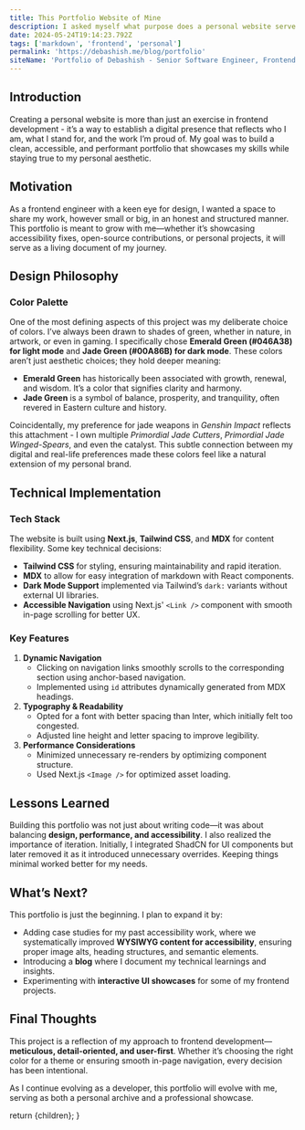 ```yaml
---
title: This Portfolio Website of Mine
description: I asked myself what purpose does a personal website serve.
date: 2024-05-24T19:14:23.792Z
tags: ['markdown', 'frontend', 'personal']
permalink: 'https://debashish.me/blog/portfolio'
siteName: 'Portfolio of Debashish - Senior Software Engineer, Frontend'
---
```



## Introduction

Creating a personal website is more than just an exercise in frontend development - it’s a way to establish a digital presence that reflects who I am, what I stand for, and the work I’m proud of. My goal was to build a clean, accessible, and performant portfolio that showcases my skills while staying true to my personal aesthetic.

## Motivation

As a frontend engineer with a keen eye for design, I wanted a space to share my work, however small or big, in an honest and structured manner. This portfolio is meant to grow with me—whether it’s showcasing accessibility fixes, open-source contributions, or personal projects, it will serve as a living document of my journey.

## Design Philosophy

### Color Palette

One of the most defining aspects of this project was my deliberate choice of colors. I’ve always been drawn to shades of green, whether in nature, in artwork, or even in gaming. I specifically chose **Emerald Green (#046A38) for light mode** and **Jade Green (#00A86B) for dark mode**. These colors aren’t just aesthetic choices; they hold deeper meaning:

- **Emerald Green** has historically been associated with growth, renewal, and wisdom. It’s a color that signifies clarity and harmony.
- **Jade Green** is a symbol of balance, prosperity, and tranquility, often revered in Eastern culture and history.

Coincidentally, my preference for jade weapons in *Genshin Impact* reflects this attachment - I own multiple *Primordial Jade Cutters*, *Primordial Jade Winged-Spears*, and even the catalyst. This subtle connection between my digital and real-life preferences made these colors feel like a natural extension of my personal brand.

## Technical Implementation

### Tech Stack

The website is built using **Next.js**, **Tailwind CSS**, and **MDX** for content flexibility. Some key technical decisions:

- **Tailwind CSS** for styling, ensuring maintainability and rapid iteration.
- **MDX** to allow for easy integration of markdown with React components.
- **Dark Mode Support** implemented via Tailwind’s `dark:` variants without external UI libraries.
- **Accessible Navigation** using Next.js' `<Link />` component with smooth in-page scrolling for better UX.

### Key Features

1. **Dynamic Navigation**
    - Clicking on navigation links smoothly scrolls to the corresponding section using anchor-based navigation.
    - Implemented using `id` attributes dynamically generated from MDX headings.
2. **Typography & Readability**
    - Opted for a font with better spacing than Inter, which initially felt too congested.
    - Adjusted line height and letter spacing to improve legibility.
3. **Performance Considerations**
    - Minimized unnecessary re-renders by optimizing component structure.
    - Used Next.js `<Image />` for optimized asset loading.

## Lessons Learned

Building this portfolio was not just about writing code—it was about balancing **design, performance, and accessibility**. I also realized the importance of iteration. Initially, I integrated ShadCN for UI components but later removed it as it introduced unnecessary overrides. Keeping things minimal worked better for my needs.

## What’s Next?

This portfolio is just the beginning. I plan to expand it by:

- Adding case studies for my past accessibility work, where we systematically improved **WYSIWYG content for accessibility**, ensuring proper image alts, heading structures, and semantic elements.
- Introducing a **blog** where I document my technical learnings and insights.
- Experimenting with **interactive UI showcases** for some of my frontend projects.

## Final Thoughts

This project is a reflection of my approach to frontend development—**meticulous, detail-oriented, and user-first**. Whether it’s choosing the right color for a theme or ensuring smooth in-page navigation, every decision has been intentional.

As I continue evolving as a developer, this portfolio will evolve with me, serving as both a personal archive and a professional showcase.

  return <MdxLayout>{children}</MdxLayout>;
}

